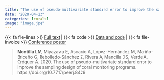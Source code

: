```yaml
---
title: "The use of pseudo-multivariate standard error to improve the sampling design of coral monitoring programs"
date: "2020-04-22"
categories: [corals]
image: "image.jpg"
---
```



{{< fa file-lines >}} [Full text](https://peerj.com/articles/8429/) |
{{< fa code >}} [Data and code](https://github.com/luismmontilla/coral_muse) |
{{< fa file-invoice >}} [Conference poster](https://zenodo.org/record/3233879)

> **Montilla LM**, Miyazawa E, Ascanio A, López-Hernández M, Mariño-Briceño G, Rebolledo-Sánchez Z, Rivera A, Mancilla DS, Verde A, Cróquer A. 2020. The use of pseudo-multivariate standard error to improve the sampling design of coral monitoring programs. https://doi.org/10.7717/peerj.8429
